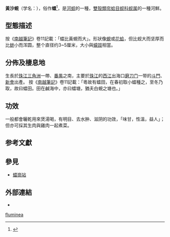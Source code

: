 {{全局僻字|𧒽|虫雷}}
{{CJK-New-Char|274BD}}
{{Speciesbox
| image = Asian Clam - Corbicula fluminea (39911827695).jpg
| image_caption = 
| status = 
| status_system = 
| genus = Corbicula
| species = fluminea
| synonyms = 
|}}

'''黃沙蜆'''（学名：''{{lang|la|Corbicula fluminea}}''），俗作'''𧒽'''<ref>{{標音|拼音=léi|注音=ㄌㄟˊ|粵拼=leoi1}}</ref>，是[[河蚬|河蚬]]的一種，[[雙殼綱|雙殼類]][[帘蛤目|帘蛤目]][[蚬科|蚬科]][[蚬属|蚬属]]的一種河鮮。

==型態描述==
按《[[南越筆記|南越筆記]]》卷11記載：「𧒽比黃蜆而大」{{r|南越筆記}}。形狀像[[蜆|蜆]]或[[花蛤|花蛤]]，但比蚬大而坚厚而比[[蚌|蚌]]小而浑圆，整个直径约3~5厘米{{r|gzdaily}}，大小與[[蠔豉|蠔豉]]相當。

==分佈及棲息地==
生長於[[珠江三角洲|珠江三角洲]]一帶{{r|gzdaily |itbbs}}、[[番禺区|番禺]]之南{{r|南越筆記}}，主要於[[珠江|珠江]]的[[西江|西江]]出海口[[磨刀门|磨刀门]]一带的[[斗門區|斗門]]、[[新會區|新會]]出產{{r|gzdaily}}。
按《[[南越筆記|南越筆記]]》卷11記載：「粵故有𧒽田，在春初取小𧒽種之，至冬乃取，故曰𧒽田。田在鹹海中，亦曰𧒽塘，猶夫白蜆之塘也。」

==功效==
一般都會曬乾用來煲湯喝，有明目、去水肿、滋阴的功效{{r|gzdaily}}，「味甘，性溫，益人」{{r|南越筆記}}；但亦可採其生肉與雞肉一起煮菜{{r|itbbs}}。

==参考文獻==
{{reflist|refs=
<ref name="gzdaily">{{cite news |url=http://gzdaily.dayoo.com/html/2008-10/13/content_341784.htm |deadurl=yes|archiveurl=https://web.archive.org/web/20081017043636/http://gzdaily.dayoo.com/html/2008-10/13/content_341784.htm |title=今日靚湯：眉豆煲𧒽肉汤|author=[[佘自强_(医生)|佘自强]]|publisher=[[廣州日報|廣州日報]] |date=2008-10-13 |access-date=2009-04-18 |archivedate=2008-10-17}}</ref>
<ref name=itbbs>{{cite news |url=http://bbs.it.com.cn/showtopic-91749.aspx |dead-url=yes |title=春之食尚：十八涌河鲜农产品齐上场 |date=2006-03-21 |access-date=2009-04-19}}{{dead link|date=2018年5月 |bot=InternetArchiveBot |fix-attempted=yes }}</ref>
<ref name="南越筆記">《[[:s:南越筆記|南越筆記]]》[[:s:南越筆記/11|卷11]][[:s:南越筆記/11#𧒽|𧒽]]條：𧒽比黃蜆而大，聞雷則生，故文從雷。粵故有𧒽田，在[[番禺区|番禺市]]底之南。春初取小𧒽種之，至冬乃取，故曰𧒽田。田在鹹海中，亦曰𧒽塘，猶夫白蜆之塘也。𧒽與蠔、白蜆、螄、蚶雖生於天，亦恒生於人。[[惠州|惠]]、[[潮汕地區|潮]]多蚶田，蚶與沙𧒽、𧒽皆味甘，性溫，益人。蚶從甘，不用調和，自然甜美，愈大愈嫩。《志》稱嶺南炙之，名「天𧒽」是也。一名花𧒽。[[沙白|沙白]]不可種，故粵人貴沙白而賤𧒽。𧒽凡沙坦皆有。冬月時，漁者以足取之，謂之「踢𧒽」。𧒽以天寒乃肥。其以仲秋孕者，腹黑，廣人有釀𧒽之食，以白者為貴</ref>
}}

==參見==
{{Wiktionary}}
*[[𧒽岗站_(地铁)|𧒽崗站]]

==外部連結==
*

[[Category:蜆屬|fluminea]]